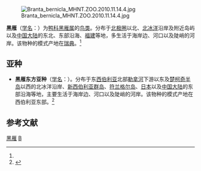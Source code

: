 {{noteTA
|1=zh-cn:鸭科; zh-tw:雁鴨科; 
}}
{{speciesbox
| color = pink
| name = 黑雁
| status = LC
| status_system = iucn3.1
| status_ref = <ref  name=iucn>{{IUCN2010|version=2010.3| assessors = [[BirdLife_International|BirdLife International]] | year = 2009 | id = 141455 | title = Branta bernicla  |downloaded = 2010-10-1}}</ref>
| image = Brent Goose.jpg| regnum = [[动物界|动物界]] Animalia
| image_caption = [[File:Brent_Goose_(Branta_bernicla)_(W_BRANTA_BERNICLA_R1_C11).ogg|File:Brent_Goose_(Branta_bernicla)_(W_BRANTA_BERNICLA_R1_C11).ogg]]
| genus = Branta
| species = bernicla
| authority = ([[卡尔·林奈|Linnaeus]], 1758)<ref name='id1439'>{{cite web| url =http://www.bioinfo.cn/db05/BjdwSpecies.php?action=view&id=1439| title =黑雁| work =《中国动物物种编目数据库》| publisher =中国科学院微生物研究所| author =中国科学院动物研究所| accessdate =2009-04-04| deadurl =yes| archiveurl =https://web.archive.org/web/20160305004939/http://www.bioinfo.cn/db05/BjdwSpecies.php?action=view&id=1439| archivedate =2016-03-05}}</ref>
}}
[[File:Branta_bernicla_MHNT.ZOO.2010.11.14.4.jpg|thumb]]

'''黑雁'''（[[学名|学名]]：{{lang|la|''Branta bernicla''}}）为[[鸭科|鸭科]][[黑雁属|黑雁属]]的[[鸟类|鸟类]]。分布于[[北极圈|北极圈]]以北、[[北冰洋|北冰洋]]沿岸及附近岛屿以及[[中国大陆|中国大陆]]的东北、东部沿海、[[福建|福建]]等地，多生活于海岸边、河口以及陡峭的河岸。该物种的模式产地在[[瑞典|瑞典]]。<ref name='id1439'/>

== 亚种 ==
* '''黑雁东方亚种'''（[[学名|学名]]：{{lang|la|''Branta bernicla orientalis''}}）。分布于东[[西伯利亚|西伯利亚]]北部[[勒拿河|勒拿河]]下游以东及[[楚柯奇半岛|楚柯奇半岛]]以西的北冰洋沿岸、[[新西伯利亚群岛|新西伯利亚群岛]]、[[符兰格尔岛|符兰格尔岛]]、[[日本|日本]]以及[[中国大陆|中国大陆]]的东部沿海等地，主要生活于海岸边、河口以及陡峭的河岸。该物种的模式产地在西伯利亚东部。<ref name='id1440'>{{cite web| url =http://www.bioinfo.cn/db05/BjdwSpecies.php?action=view&id=1440| title =黑雁东方亚种| work =《中国动物物种编目数据库》| publisher =中国科学院微生物研究所| author =中国科学院动物研究所| accessdate =2009-04-04| deadurl =yes| archiveurl =https://web.archive.org/web/20160305060020/http://www.bioinfo.cn/db05/BjdwSpecies.php?action=view&id=1440| archivedate =2016-03-05}}</ref>

== 参考文献 ==
{{reflist}}
{{wikispecies|Branta bernicla}}
{{commons|Branta bernicla}}
{{Taxonbar|from=Q27050}}

[[Category:黑雁属|黑雁]]
[[Category:1758年描述的鳥類|B]]